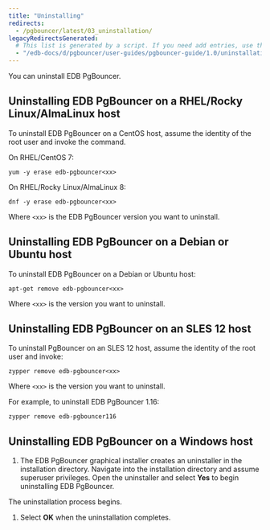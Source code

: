 ```yaml
---
title: "Uninstalling"
redirects:
  - /pgbouncer/latest/03_uninstallation/
legacyRedirectsGenerated:
  # This list is generated by a script. If you need add entries, use the `legacyRedirects` key.
  - "/edb-docs/d/pgbouncer/user-guides/pgbouncer-guide/1.0/uninstallation.html"
---
```


You can uninstall EDB PgBouncer.

## Uninstalling EDB PgBouncer on a RHEL/Rocky Linux/AlmaLinux host

To uninstall EDB PgBouncer on a CentOS host, assume the identity of the root user and invoke the command.

On RHEL/CentOS 7:

```shell
yum -y erase edb-pgbouncer<xx>
```

On RHEL/Rocky Linux/AlmaLinux 8:

```shell
dnf -y erase edb-pgbouncer<xx>
```

Where `<xx>` is the EDB PgBouncer version you want to uninstall.

## Uninstalling EDB PgBouncer on a Debian or Ubuntu host

To uninstall EDB PgBouncer on a Debian or Ubuntu host:

```shell
apt-get remove edb-pgbouncer<xx>
```

Where `<xx>` is the version you want to uninstall.

## Uninstalling EDB PgBouncer on an SLES 12 host

To uninstall PgBouncer on an SLES 12 host, assume the identity of the root user and invoke:

```shell
zypper remove edb-pgbouncer<xx>
```

Where `<xx>` is the version you want to uninstall.

For example, to uninstall EDB PgBouncer 1.16:

```shell
zypper remove edb-pgbouncer116
```

## Uninstalling EDB PgBouncer on a Windows host

1.  The EDB PgBouncer graphical installer creates an uninstaller in the installation directory. Navigate into the installation directory and assume superuser privileges. Open the uninstaller and select **Yes** to begin uninstalling EDB PgBouncer.

  The uninstallation process begins. 

1.  Select **OK** when the uninstallation completes.

